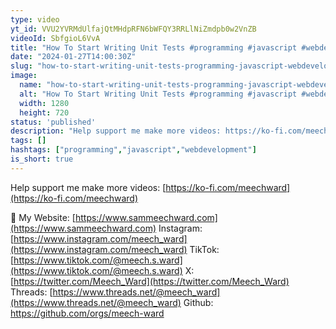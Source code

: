 ```yaml
---
type: video
yt_id: VVU2YVRMdUlfajQtMHdpRFN6bWFQY3RRLlNiZmdpb0w2VnZB
videoId: SbfgioL6VvA
title: "How To Start Writing Unit Tests #programming #javascript #webdevelopment"
date: "2024-01-27T14:00:30Z"
slug: "how-to-start-writing-unit-tests-programming-javascript-webdevelopment"
image: 
  name: "how-to-start-writing-unit-tests-programming-javascript-webdevelopment.jpg"
  alt: "How To Start Writing Unit Tests #programming #javascript #webdevelopment"
  width: 1280
  height: 720
status: 'published'
description: "Help support me make more videos: https://ko-fi.com/meechward"
tags: []
hashtags: ["programming","javascript","webdevelopment"]
is_short: true
---
```


Help support me make more videos: [https://ko-fi.com/meechward](https://ko-fi.com/meechward)

🔗
My Website: [https://www.sammeechward.com](https://www.sammeechward.com)
Instagram: [https://www.instagram.com/meech_ward](https://www.instagram.com/meech_ward)
TikTok: [https://www.tiktok.com/@meech.s.ward](https://www.tiktok.com/@meech.s.ward)
X: [https://twitter.com/Meech_Ward](https://twitter.com/Meech_Ward)
Threads: [https://www.threads.net/@meech_ward](https://www.threads.net/@meech_ward)
Github: https://github.com/orgs/meech-ward
